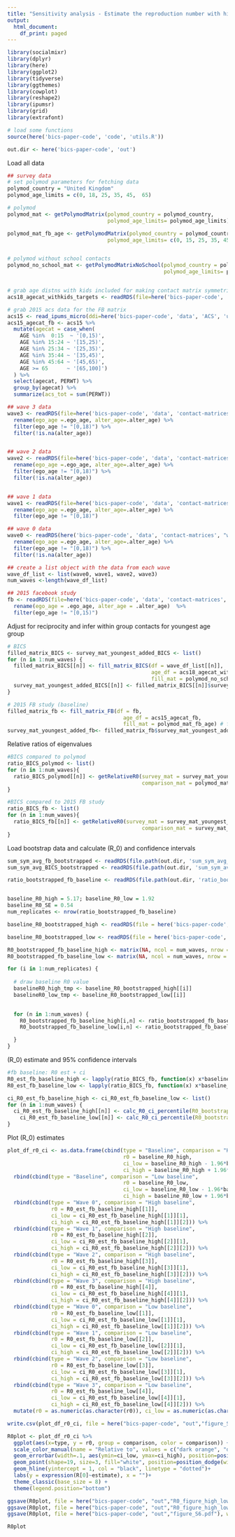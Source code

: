 ```yaml
---
title: "Sensitivity analysis - Estimate the reproduction number with higher and lower average baseline R0"
output:
  html_document:
    df_print: paged
---
```


```r
library(socialmixr)
library(dplyr)
library(here)
library(ggplot2)
library(tidyverse)
library(ggthemes)
library(cowplot)
library(reshape2)
library(ipumsr)
library(grid)
library(extrafont)

# load some functions
source(here('bics-paper-code', 'code', 'utils.R'))

out.dir <- here('bics-paper-code', 'out')


```

Load all data
```r
## survey data
# set polymod parameters for fetching data
polymod_country = "United Kingdom"
polymod_age_limits = c(0, 18, 25, 35, 45,  65)

# polymod
polymod_mat <- getPolymodMatrix(polymod_country = polymod_country,
                                polymod_age_limits= polymod_age_limits)

polymod_mat_fb_age <- getPolymodMatrix(polymod_country = polymod_country,
                                polymod_age_limits= c(0, 15, 25, 35, 45,  65))


# polymod without school contacts
polymod_no_school_mat <- getPolymodMatrixNoSchool(polymod_country = polymod_country,
                                                  polymod_age_limits= polymod_age_limits)


# grab age distns with kids included for making contact matrix symmetric
acs18_agecat_withkids_targets <- readRDS(file=here('bics-paper-code', 'data', 'ACS', 'acs18_wave1_agecat_withkids.rds'))

# grab 2015 acs data for the FB matrix
acs15 <- read_ipums_micro(ddi=here('bics-paper-code', 'data', 'ACS', 'usa_00008.xml'))
acs15_agecat_fb <- acs15 %>%
  mutate(agecat = case_when(
    AGE %in%  0:15  ~ '[0,15)',
    AGE %in% 15:24 ~ '[15,25)',
    AGE %in% 25:34 ~ '[25,35)',
    AGE %in% 35:44 ~ '[35,45)',
    AGE %in% 45:64 ~ '[45,65)',
    AGE >= 65      ~ '[65,100]')
  ) %>%
  select(agecat, PERWT) %>%
  group_by(agecat) %>%
  summarize(acs_tot = sum(PERWT))

## wave 3 data 
wave3 <- readRDS(file=here('bics-paper-code', 'data', 'contact-matrices', 'wave3_contact_matrix_w0age.rds')) %>%
  rename(ego_age =.ego_age, alter_age=.alter_age) %>%
  filter(ego_age != "[0,18)") %>%
  filter(!is.na(alter_age))


## wave 2 data 
wave2 <- readRDS(file=here('bics-paper-code', 'data', 'contact-matrices', 'wave2_contact_matrix_w0age.rds')) %>%
  rename(ego_age =.ego_age, alter_age=.alter_age) %>%
  filter(ego_age != "[0,18)") %>%
  filter(!is.na(alter_age))


## wave 1 data
wave1 <- readRDS(file=here('bics-paper-code', 'data', 'contact-matrices', 'wave1_contact_matrix_w0age.rds')) %>%
  rename(ego_age =.ego_age, alter_age=.alter_age) %>%
  filter(ego_age != "[0,18)") 

## wave 0 data
wave0 <- readRDS(here('bics-paper-code', 'data', 'contact-matrices', "wave0_contact_matrix_w0age.rds")) %>%
  rename(ego_age =.ego_age, alter_age=.alter_age) %>%
  filter(ego_age != "[0,18)") %>%
  filter(!is.na(alter_age))

## create a list object with the data from each wave
wave_df_list <- list(wave0, wave1, wave2, wave3)
num_waves <-length(wave_df_list)

## 2015 facebook study
fb <- readRDS(file=here('bics-paper-code', 'data', 'contact-matrices', 'fb_contact_matrix_fbage.rds')) %>%
  rename(ego_age = .ego_age, alter_age = .alter_age)  %>%
  filter(ego_age != "[0,15)") 
```


Adjust for reciprocity and infer within group contacts for youngest age group

```r
# BICS
filled_matrix_BICS <- survey_mat_youngest_added_BICS <- list()
for (n in 1:num_waves) {
  filled_matrix_BICS[[n]] <- fill_matrix_BICS(df = wave_df_list[[n]], 
                                              age_df = acs18_agecat_withkids_targets,
                                              fill_mat = polymod_no_school_mat)
  survey_mat_youngest_added_BICS[[n]] <- filled_matrix_BICS[[n]]$survey_mat_youngest_added
}

# 2015 FB study (baseline)
filled_matrix_fb <- fill_matrix_FB(df = fb, 
                                     age_df = acs15_agecat_fb,
                                     fill_mat = polymod_mat_fb_age) # fill FB matrix assuming kids are going to school (i.e. business as usual)
survey_mat_youngest_added_fb<- filled_matrix_fb$survey_mat_youngest_added


```

Relative ratios of eigenvalues 

```r
#BICS compared to polymod
ratio_BICS_polymod <- list()
for (n in 1:num_waves){
  ratio_BICS_polymod[[n]] <- getRelativeR0(survey_mat = survey_mat_youngest_added_BICS[[n]],
                                           comparison_mat = polymod_mat)
}

#BICS compared to 2015 FB study
ratio_BICS_fb <- list()
for (n in 1:num_waves){
  ratio_BICS_fb[[n]] <- getRelativeR0(survey_mat = survey_mat_youngest_added_BICS[[n]],
                                           comparison_mat = survey_mat_youngest_added_fb)
}

```

Load bootstrap data and calculate \(R_0\) and confidence intervals

```r

sum_sym_avg_fb_bootstrapped <- readRDS(file.path(out.dir, 'sum_sym_avg_fb_bootstrapped.rds'))
sum_sym_avg_BICS_bootstrapped <- readRDS(file.path(out.dir, 'sum_sym_avg_BICS_bootstrapped.rds'))

ratio_bootstrapped_fb_baseline <- readRDS(file.path(out.dir, 'ratio_bootstrapped_fb_baseline.rds'))


baseline_R0_high = 5.17; baseline_R0_low = 1.92 
baseline_R0_SE = 0.54
num_replicates <- nrow(ratio_bootstrapped_fb_baseline)

baseline_R0_bootstrapped_high <- readRDS(file = here('bics-paper-code', 'data', 'polymod', 'baseline_r_bootstrapped_high.rds'))

baseline_R0_bootstrapped_low <- readRDS(file = here('bics-paper-code', 'data', 'polymod', 'baseline_r_bootstrapped_low.rds'))

R0_bootstrapped_fb_baseline_high <- matrix(NA, ncol = num_waves, nrow = num_replicates)
R0_bootstrapped_fb_baseline_low <- matrix(NA, ncol = num_waves, nrow = num_replicates)

for (i in 1:num_replicates) {
  
  # draw baseline R0 value
  baselineR0_high_tmp <- baseline_R0_bootstrapped_high[[i]]  
  baselineR0_low_tmp <- baseline_R0_bootstrapped_low[[i]]  

  
  for (n in 1:num_waves) {
    R0_bootstrapped_fb_baseline_high[i,n] <- ratio_bootstrapped_fb_baseline[i,n]*baselineR0_high_tmp
    R0_bootstrapped_fb_baseline_low[i,n] <- ratio_bootstrapped_fb_baseline[i,n]*baselineR0_low_tmp

  }
}

```


\(R_0\) estimate and 95% confidence intervals

```r

#fb baseline: R0 est + ci
R0_est_fb_baseline_high <- lapply(ratio_BICS_fb, function(x) x*baseline_R0_high)
R0_est_fb_baseline_low <- lapply(ratio_BICS_fb, function(x) x*baseline_R0_low)

ci_R0_est_fb_baseline_high <- ci_R0_est_fb_baseline_low <- list()
for (n in 1:num_waves) {
  ci_R0_est_fb_baseline_high[[n]] <- calc_R0_ci_percentile(R0_bootstrapped_est = R0_bootstrapped_fb_baseline_high[,n])
    ci_R0_est_fb_baseline_low[[n]] <- calc_R0_ci_percentile(R0_bootstrapped_est = R0_bootstrapped_fb_baseline_low[,n])
}


```


Plot \(R_0\) estimates


```r
plot_df_r0_ci <- as.data.frame(cbind(type = "Baseline", comparison = "High baseline", 
                                     r0 = baseline_R0_high, 
                                     ci_low = baseline_R0_high - 1.96*baseline_R0_SE, 
                                     ci_high = baseline_R0_high + 1.96*baseline_R0_SE)) %>%
  rbind(cbind(type = "Baseline", comparison = "Low baseline", 
                                     r0 = baseline_R0_low, 
                                     ci_low = baseline_R0_low - 1.96*baseline_R0_SE, 
                                     ci_high = baseline_R0_low + 1.96*baseline_R0_SE)) %>%
  rbind(cbind(type = "Wave 0", comparison = "High baseline",
              r0 = R0_est_fb_baseline_high[[1]], 
              ci_low = ci_R0_est_fb_baseline_high[[1]][1], 
              ci_high = ci_R0_est_fb_baseline_high[[1]][2])) %>%
  rbind(cbind(type = "Wave 1", comparison = "High baseline",
              r0 = R0_est_fb_baseline_high[[2]], 
              ci_low = ci_R0_est_fb_baseline_high[[2]][1], 
              ci_high = ci_R0_est_fb_baseline_high[[2]][2])) %>%
  rbind(cbind(type = "Wave 2", comparison = "High baseline",
              r0 = R0_est_fb_baseline_high[[3]], 
              ci_low = ci_R0_est_fb_baseline_high[[3]][1], 
              ci_high = ci_R0_est_fb_baseline_high[[3]][2])) %>%
  rbind(cbind(type = "Wave 3", comparison = "High baseline",
              r0 = R0_est_fb_baseline_high[[4]], 
              ci_low = ci_R0_est_fb_baseline_high[[4]][1], 
              ci_high = ci_R0_est_fb_baseline_high[[4]][2])) %>%
  rbind(cbind(type = "Wave 0", comparison = "Low baseline",
              r0 = R0_est_fb_baseline_low[[1]], 
              ci_low = ci_R0_est_fb_baseline_low[[1]][1], 
              ci_high = ci_R0_est_fb_baseline_low[[1]][2])) %>%
  rbind(cbind(type = "Wave 1", comparison = "Low baseline",
              r0 = R0_est_fb_baseline_low[[2]], 
              ci_low = ci_R0_est_fb_baseline_low[[2]][1], 
              ci_high = ci_R0_est_fb_baseline_low[[2]][2])) %>%
  rbind(cbind(type = "Wave 2", comparison = "Low baseline",
              r0 = R0_est_fb_baseline_low[[3]], 
              ci_low = ci_R0_est_fb_baseline_low[[3]][1], 
              ci_high = ci_R0_est_fb_baseline_low[[3]][2])) %>%
  rbind(cbind(type = "Wave 3", comparison = "Low baseline",
              r0 = R0_est_fb_baseline_low[[4]], 
              ci_low = ci_R0_est_fb_baseline_low[[4]][1], 
              ci_high = ci_R0_est_fb_baseline_low[[4]][2])) %>%
  mutate(r0 = as.numeric(as.character(r0)), ci_low = as.numeric(as.character(ci_low)), ci_high=as.numeric(as.character(ci_high)))

write.csv(plot_df_r0_ci, file = here("bics-paper-code", "out","figure_S6_R0_figure_high_low_baseline.csv"), row.names = FALSE)

R0plot <- plot_df_r0_ci %>% 
  ggplot(aes(x=type, y = r0, group = comparison, color = comparison)) +
  scale_color_manual(name = "Relative to", values = c("dark orange", "dark red")) +
  geom_errorbar(width=.1, aes(ymin=ci_low, ymax=ci_high), position=position_dodge(width=0.5)) +
  geom_point(shape=19, size=3, fill="white", position=position_dodge(width=0.5)) +
  geom_hline(yintercept = 1, col = "black", linetype = "dotted")+
  labs(y = expression(R[0]~estimate), x = "")+
  theme_classic(base_size = 8) +
  theme(legend.position="bottom")

ggsave(R0plot, file = here("bics-paper-code", "out","R0_figure_high_low_baseline.png"), width = 6, height = 4)
ggsave(R0plot, file = here("bics-paper-code", "out","R0_figure_high_low_baseline.pdf"), width = 6, height = 4)
ggsave(R0plot, file = here("bics-paper-code", "out","figure_S6.pdf"), width = 6, height = 4)

R0plot


```
